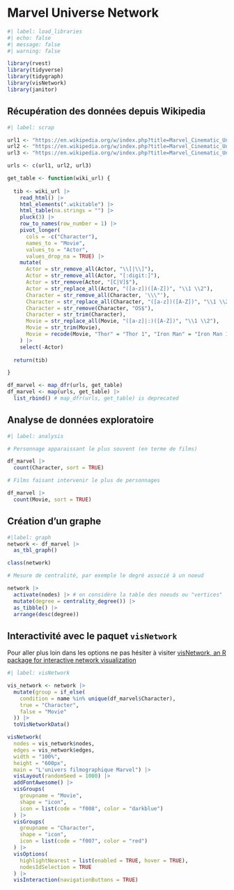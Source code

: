 # Marvel Universe Network

```r
#| label: load_libraries
#| echo: false
#| message: false
#| warning: false

library(rvest)
library(tidyverse)
library(tidygraph)
library(visNetwork)
library(janitor)
```

## Récupération des données depuis Wikipedia

```r
#| label: scrap

url1 <- "https://en.wikipedia.org/w/index.php?title=Marvel_Cinematic_Universe:_Phase_One&oldid=1096778874"
url2 <- "https://en.wikipedia.org/w/index.php?title=Marvel_Cinematic_Universe:_Phase_Two&oldid=1097878759"
url3 <- "https://en.wikipedia.org/w/index.php?title=Marvel_Cinematic_Universe:_Phase_Three&oldid=1096776335"

urls <- c(url1, url2, url3)

get_table <- function(wiki_url) {
  
  tib <- wiki_url |> 
    read_html() |> 
    html_elements(".wikitable") |> 
    html_table(na.strings = "") |> 
    pluck(3) |> 
    row_to_names(row_number = 1) |> 
    pivot_longer(
      cols = -c("Character"), 
      names_to = "Movie", 
      values_to = "Actor", 
      values_drop_na = TRUE) |> 
    mutate(
      Actor = str_remove_all(Actor, "\\[|\\]"),
      Actor = str_remove_all(Actor, "[:digit:]"),
      Actor = str_remove(Actor, "[C|V]$"),
      Actor = str_replace_all(Actor, "([a-z])([A-Z])", "\\1 \\2"),
      Character = str_remove_all(Character, '\\\"'),
      Character = str_replace_all(Character, "([a-z])([A-Z])", "\\1 \\2"),
      Character = str_remove(Character, "OS$"),
      Character = str_trim(Character),
      Movie = str_replace_all(Movie, "([a-z]|:)([A-Z])", "\\1 \\2"),
      Movie = str_trim(Movie),
      Movie = recode(Movie, "Thor" = "Thor 1", "Iron Man" = "Iron Man 1")
    ) |> 
    select(-Actor)
  
  return(tib)

}

df_marvel <- map_dfr(urls, get_table)
df_marvel <- map(urls, get_table) |> 
  list_rbind() # map_dfr(urls, get_table) is deprecated
```

## Analyse de données exploratoire

```r
#| label: analysis

# Personnage apparaissant le plus souvent (en terme de films)

df_marvel |>
  count(Character, sort = TRUE)

# Films faisant intervenir le plus de personnages

df_marvel |>
  count(Movie, sort = TRUE)

```

## Création d'un graphe

```r
#|label: graph
network <- df_marvel |> 
  as_tbl_graph()

class(network)

# Mesure de centralité, par exemple le degré associé à un noeud

network |> 
  activate(nodes) |> # on considère la table des noeuds ou "vertices"
  mutate(degree = centrality_degree()) |> 
  as_tibble() |>
  arrange(desc(degree))

```

## Interactivité avec le paquet `visNetwork`

Pour aller plus loin dans les options ne pas hésiter à visiter [visNetwork, an R package for interactive network visualization](https://datastorm-open.github.io/visNetwork/) 

```r
#| label: visNetwork

vis_network <- network |> 
  mutate(group = if_else(
    condition = name %in% unique(df_marvel$Character),
    true = "Character",
    false = "Movie"
  )) |> 
  toVisNetworkData()

visNetwork(
  nodes = vis_network$nodes,
  edges = vis_network$edges,
  width = "100%",
  height = "600px",
  main = "L'univers filmographique Marvel") |> 
  visLayout(randomSeed = 1000) |> 
  addFontAwesome() |> 
  visGroups(
    groupname = "Movie",
    shape = "icon",
    icon = list(code = "f008", color = "darkblue")
  ) |> 
  visGroups(
    groupname = "Character",
    shape = "icon",
    icon = list(code = "f007", color = "red")
  ) |> 
  visOptions(
    highlightNearest = list(enabled = TRUE, hover = TRUE),
    nodesIdSelection = TRUE
  ) |> 
  visInteraction(navigationButtons = TRUE)

```






